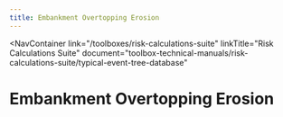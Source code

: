 ```yaml
---
title: Embankment Overtopping Erosion
---
```



<NavContainer
  link="/toolboxes/risk-calculations-suite"
  linkTitle="Risk Calculations Suite"
  document="toolbox-technical-manuals/risk-calculations-suite/typical-event-tree-database"
></NavContainer>

# Embankment Overtopping Erosion

<FigureNoRef 
    src="/figures/toolbox-technical-manuals/risk-calculations-suite/typical-event-tree-database/v1.0/Embankment-Overtopping-Erosion.png" 
    alt="Embankment Overtopping Erosion event tree" />
